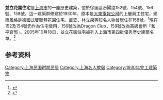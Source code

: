 {{上海市优秀历史建筑
|名称 = 並立花園住宅
|图片 = [[File:并立花园住宅·上海.jpg|250px]]
|所在 = 上海市徐匯區汾陽路152號、154號、156號、158號
|时代 = 1930年
|编号 = 4D010
|公布 = 2003年
}}
'''並立花園住宅'''是[[上海市|上海市]]的一座歷史建築，位於徐匯區汾陽路152號、154號、156號、158號。這一建築群修建於1930年，原本是[[大東電報公司|大東電報公司]]的上層員工住宅，建築風格是德國式雙聯體花園住宅。[[戴笠|戴笠]]、[[林立果|林立果]]等知名人物曾居住在158號。<ref>{{Cite web |title=原大东电报公司高级职员住宅 |url=http://www.qjtrip.com/XHtrip/XHShowDetail.aspx?Id=5405&fromsType= |accessdate=2021-02-14 |author=上海市徐汇区人民政府 |publisher=上海市徐汇区人民政府}}</ref>現在152及154號仍作為住宅使用，156號改為Dragon Club，158號改為高級會所「和平官邸」。2005年10月18日，並立花園住宅被列入上海市第四批優秀歷史建築名單。<ref>{{Cite web |title=第四批优秀历史建筑 |url=http://fgj.sh.gov.cn/yxlsjzcs/20200331/e3b99cf457ae48cab87ad5c02aa0fee3.html |accessdate=2021-02-14 |author=上海市房屋管理局 |date=2019-01-14 |publisher=上海市房屋管理局 |archive-date=2022-01-05 |archive-url=https://web.archive.org/web/20220105090202/http://fgj.sh.gov.cn/yxlsjzcs/20200331/e3b99cf457ae48cab87ad5c02aa0fee3.html |dead-url=no }}</ref>

== 参考资料 ==
{{reflist}}

{{第四批上海市优秀历史建筑}}
[[Category:上海民国时期民居|Category:上海民国时期民居]]
[[Category:上海名人故居|Category:上海名人故居]]
[[Category:1930年完工建築物|Category:1930年完工建築物]]